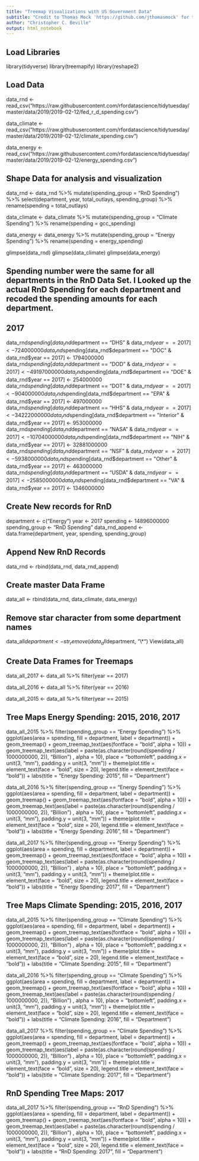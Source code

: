 ---
title: "Treemap Visualizations with US Government Data"
subtitle: "Credit to Thomas Mock 'https://github.com/jthomasmock' for the data used in this analysis."
author: "Christopher C. Beville"
output: html_notebook
---



## Load Libraries
library(tidyverse)
library(treemapify)
library(reshape2)

## Load Data
data_rnd <- read_csv("https://raw.githubusercontent.com/rfordatascience/tidytuesday/master/data/2019/2019-02-12/fed_r_d_spending.csv")

data_climate <- read_csv("https://raw.githubusercontent.com/rfordatascience/tidytuesday/master/data/2019/2019-02-12/climate_spending.csv")

data_energy <- read_csv("https://raw.githubusercontent.com/rfordatascience/tidytuesday/master/data/2019/2019-02-12/energy_spending.csv")

## Shape Data for analysis and visualization
data_rnd <- data_rnd %>%
              mutate(spending_group = "RnD Spending") %>%
              select(department, year, total_outlays, spending_group) %>%
              rename(spending = total_outlays)

data_climate <- data_climate %>%
                  mutate(spending_group = "Climate Spending") %>%
                  rename(spending = gcc_spending)
                  
data_energy <- data_energy %>%
                  mutate(spending_group = "Energy Spending") %>%
                  rename(spending = energy_spending)

glimpse(data_rnd)
glimpse(data_climate)
glimpse(data_energy)



## Spending number were the same for all departments in the RnD Data Set.  I Looked up the actual RnD Spending for each department and recoded the spending amounts for each department.

## 2017
data_rnd$spending[data_rnd$department == "DHS" & data_rnd$year == 2017] <- 724000000
data_rnd$spending[data_rnd$department == "DOC" & data_rnd$year == 2017] <- 1794000000
data_rnd$spending[data_rnd$department == "DOD" & data_rnd$year == 2017] <- 49197000000
data_rnd$spending[data_rnd$department == "DOE" & data_rnd$year == 2017] <- 254000000
data_rnd$spending[data_rnd$department == "DOT" & data_rnd$year == 2017] <- 904000000
data_rnd$spending[data_rnd$department == "EPA" & data_rnd$year == 2017] <- 497000000
data_rnd$spending[data_rnd$department == "HHS" & data_rnd$year == 2017] <- 34222000000
data_rnd$spending[data_rnd$department == "Interior" & data_rnd$year == 2017] <- 953000000
data_rnd$spending[data_rnd$department == "NASA" & data_rnd$year == 2017] <- 10704000000
data_rnd$spending[data_rnd$department == "NIH" & data_rnd$year == 2017] <- 32881000000
data_rnd$spending[data_rnd$department == "NSF" & data_rnd$year == 2017] <- 5938000000
data_rnd$spending[data_rnd$department == "Other" & data_rnd$year == 2017] <- 463000000
data_rnd$spending[data_rnd$department == "USDA" & data_rnd$year == 2017] <- 2585000000
data_rnd$spending[data_rnd$department == "VA" & data_rnd$year == 2017] <- 1346000000



## Create New records for RnD
department <- c("Energy")
year <- 2017
spending <- 14896000000
spending_group <- "RnD Spending"
data_rnd_append <- data.frame(department, year, spending, spending_group)

## Append New RnD Records
data_rnd <- rbind(data_rnd, data_rnd_append)

## Create master Data Frame
data_all <- rbind(data_rnd, data_climate, data_energy)

## Remove star character from some department names
data_all$department <- str_remove(data_all$department, "\\*")
View(data_all)

## Create Data Frames for Treemaps
data_all_2017 <- data_all %>%
                    filter(year == 2017)   
                    
data_all_2016 <- data_all %>%
                    filter(year == 2016) 
                    
data_all_2015 <- data_all %>%
                    filter(year == 2015) 



## Tree Maps Energy Spending: 2015, 2016, 2017   
data_all_2015 %>%
  filter(spending_group == "Energy Spending") %>%
  ggplot(aes(area = spending, fill = department, label = department)) +
  geom_treemap() +
  geom_treemap_text(aes(fontface = "bold", alpha = 10)) +
  geom_treemap_text(aes(label = paste(as.character(round(spending / 1000000000, 2)), "Billion") , alpha = 10), 
                    place = "bottomleft", padding.x = unit(3, "mm"), padding.y = unit(3, "mm")) +
  theme(plot.title = element_text(face = "bold", size = 20),
        legend.title = element_text(face = "bold")) +
  labs(title = "Energy Spending: 2015",
        fill = "Department")
        
data_all_2016 %>%
  filter(spending_group == "Energy Spending") %>%
  ggplot(aes(area = spending, fill = department, label = department)) +
  geom_treemap() +
  geom_treemap_text(aes(fontface = "bold", alpha = 10)) +
  geom_treemap_text(aes(label = paste(as.character(round(spending / 1000000000, 2)), "Billion") , alpha = 10), 
                    place = "bottomleft", padding.x = unit(3, "mm"), padding.y = unit(3, "mm")) +
  theme(plot.title = element_text(face = "bold", size = 20),
        legend.title = element_text(face = "bold")) +
  labs(title = "Energy Spending: 2016",
        fill = "Department")
          

data_all_2017 %>%
  filter(spending_group == "Energy Spending") %>%
  ggplot(aes(area = spending, fill = department, label = department)) +
  geom_treemap() +
  geom_treemap_text(aes(fontface = "bold", alpha = 10)) +
  geom_treemap_text(aes(label = paste(as.character(round(spending / 1000000000, 2)), "Billion") , alpha = 10), 
                    place = "bottomleft", padding.x = unit(3, "mm"), padding.y = unit(3, "mm")) +
  theme(plot.title = element_text(face = "bold", size = 20),
        legend.title = element_text(face = "bold")) +
  labs(title = "Energy Spending: 2017",
        fill = "Department")



## Tree Maps Climate Spending: 2015, 2016, 2017
data_all_2015 %>%
  filter(spending_group == "Climate Spending") %>%
  ggplot(aes(area = spending, fill = department, label = department)) +
  geom_treemap() +
  geom_treemap_text(aes(fontface = "bold", alpha = 10)) +
  geom_treemap_text(aes(label = paste(as.character(round(spending / 1000000000, 2)), "Billion") , alpha = 10), 
                    place = "bottomleft", padding.x = unit(3, "mm"), padding.y = unit(3, "mm")) +
  theme(plot.title = element_text(face = "bold", size = 20),
        legend.title = element_text(face = "bold")) +
  labs(title = "Climate Spending: 2015",
        fill = "Department")
        
data_all_2016 %>%
  filter(spending_group == "Climate Spending") %>%
  ggplot(aes(area = spending, fill = department, label = department)) +
  geom_treemap() +
  geom_treemap_text(aes(fontface = "bold", alpha = 10)) +
  geom_treemap_text(aes(label = paste(as.character(round(spending / 1000000000, 2)), "Billion") , alpha = 10), 
                    place = "bottomleft", padding.x = unit(3, "mm"), padding.y = unit(3, "mm")) +
  theme(plot.title = element_text(face = "bold", size = 20),
        legend.title = element_text(face = "bold")) +
  labs(title = "Climate Spending: 2016",
        fill = "Department")
          
data_all_2017 %>%
  filter(spending_group == "Climate Spending") %>%
  ggplot(aes(area = spending, fill = department, label = department)) +
  geom_treemap() +
  geom_treemap_text(aes(fontface = "bold", alpha = 10)) +
  geom_treemap_text(aes(label = paste(as.character(round(spending / 1000000000, 2)), "Billion") , alpha = 10), 
                    place = "bottomleft", padding.x = unit(3, "mm"), padding.y = unit(3, "mm")) +
  theme(plot.title = element_text(face = "bold", size = 20),
        legend.title = element_text(face = "bold")) +
  labs(title = "Climate Spending: 2017",
        fill = "Department")  


  

## RnD Spending Tree Maps: 2017
data_all_2017 %>%
  filter(spending_group == "RnD Spending") %>%
  ggplot(aes(area = spending, fill = department, label = department)) +
  geom_treemap() +
  geom_treemap_text(aes(fontface = "bold", alpha = 10)) +
  geom_treemap_text(aes(label = paste(as.character(round(spending / 1000000000, 2)), "Billion") , alpha = 10), 
                    place = "bottomleft", padding.x = unit(3, "mm"), padding.y = unit(3, "mm")) +
  theme(plot.title = element_text(face = "bold", size = 20),
        legend.title = element_text(face = "bold")) +
  labs(title = "RnD Spending: 2017",
        fill = "Department")  
